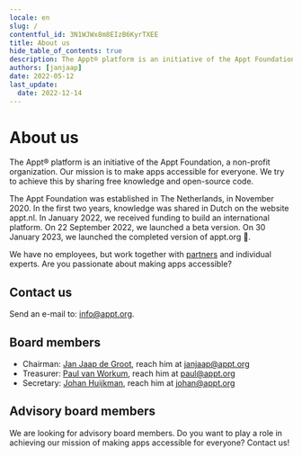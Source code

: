 ```yaml
---
locale: en
slug: /
contentful_id: 3N1WJWx8m8EIzB6KyrTXEE
title: About us
hide_table_of_contents: true
description: The Appt® platform is an initiative of the Appt Foundation, a non-profit organization.
authors: [janjaap]
date: 2022-05-12
last_update:
  date: 2022-12-14
---
```


# About us

The Appt® platform is an initiative of the Appt Foundation, a non-profit organization. Our mission is to make apps accessible for everyone. We try to achieve this by sharing free knowledge and open-source code.

The Appt Foundation was established in The Netherlands, in November 2020. In the first two years, knowledge was shared in Dutch on the website appt.nl. In January 2022, we received funding to build an international platform. On 22 September 2022, we launched a beta version. On 30 January 2023, we launched the completed version of appt.org 🎉.

We have no employees, but work together with [partners](/en/partners) and individual experts. Are you passionate about making apps accessible?

<CustomLink url="https://appt.li/slack" label="Join our community" external={true} appearance="primaryButton" />

## Contact us

Send an e-mail to: [info@appt.org](mailto:info@appt.org).

## Board members

- Chairman: [Jan Jaap de Groot](https://www.linkedin.com/in/jan-jaap/), reach him at [janjaap@appt.org](mailto:janjaap@appt.org)
- Treasurer: [Paul van Workum](https://www.linkedin.com/in/paulvanworkum/), reach him at [paul@appt.org](mailto:paul@appt.org)
- Secretary: [Johan Huijkman](https://www.linkedin.com/in/johanhuijkman/), reach him at [johan@appt.org](mailto:johan@appt.org)

## Advisory board members

We are looking for advisory board members. Do you want to play a role in achieving our mission of making apps accessible for everyone? Contact us!
